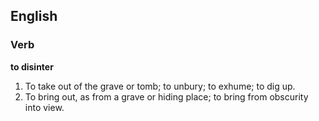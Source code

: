 ==English==

===Verb===

'''to disinter'''

#To take out of the grave or tomb; to unbury; to exhume; to dig up.
#To bring out, as from a grave or hiding place; to bring from obscurity into view.